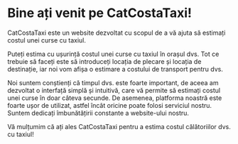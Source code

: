 # Bine ați venit pe CatCostaTaxi!

CatCostaTaxi este un website dezvoltat cu scopul de a vă ajuta să estimați costul unei curse cu taxiul.

Puteți estima cu ușurință costul unei curse cu taxiul în orașul dvs. Tot ce trebuie să faceți este să introduceți locația de plecare și locația de destinație, iar noi vom afișa o estimare a costului de transport pentru dvs.

Noi suntem conștienți că timpul dvs. este foarte important, de aceea am dezvoltat o interfață simplă și intuitivă, care vă permite să estimați costul unei curse în doar câteva secunde. De asemenea, platforma noastră este foarte ușor de utilizat, astfel încât oricine poate folosi serviciul nostru. Suntem dedicați îmbunătățirii constante a website-ului nostru.

Vă mulțumim că ați ales CatCostaTaxi pentru a estima costul călătoriilor dvs. cu taxiul!

